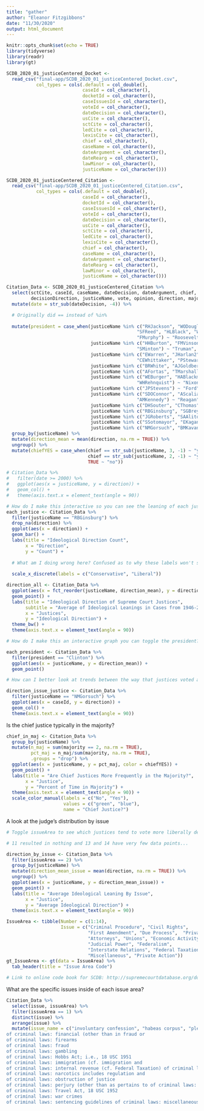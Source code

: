 ```yaml
---
title: "gather"
author: "Eleanor Fitzgibbons"
date: "11/30/2020"
output: html_document
---
```


```r
knitr::opts_chunk$set(echo = TRUE)
library(tidyverse)
library(readr)
library(gt)
```


```r
SCDB_2020_01_justiceCentered_Docket <- 
  read_csv("final-app/SCDB_2020_01_justiceCentered_Docket.csv",
           col_types = cols(.default = col_double(),
                            caseId = col_character(),
                            docketId = col_character(),
                            caseIssuesId = col_character(),
                            voteId = col_character(),
                            dateDecision = col_character(),
                            usCite = col_character(),
                            sctCite = col_character(),
                            ledCite = col_character(),
                            lexisCite = col_character(),
                            chief = col_character(),
                            caseName = col_character(),
                            dateArgument = col_character(),
                            dateRearg = col_character(),
                            lawMinor = col_character(),
                            justiceName = col_character()))
```

```r
SCDB_2020_01_justiceCentered_Citation <- 
  read_csv("final-app/SCDB_2020_01_justiceCentered_Citation.csv",
           col_types = cols(.default = col_double(),
                            caseId = col_character(),
                            docketId = col_character(),
                            caseIssuesId = col_character(),
                            voteId = col_character(),
                            dateDecision = col_character(),
                            usCite = col_character(),
                            sctCite = col_character(),
                            ledCite = col_character(),
                            lexisCite = col_character(),
                            chief = col_character(),
                            caseName = col_character(),
                            dateArgument = col_character(),
                            dateRearg = col_character(),
                            lawMinor = col_character(),
                            justiceName = col_character()))

Citation_Data <- SCDB_2020_01_justiceCentered_Citation %>% 
  select(sctCite, caseId, caseName, dateDecision, dateArgument, chief, issue, issueArea,
         decisionDirection, justiceName, vote, opinion, direction, majority) %>% 
  mutate(date = str_sub(dateDecision, -4)) %>% 

  # Originally did == instead of %in%  
  
  mutate(president = case_when(justiceName %in% c("RHJackson", "WODouglas", "FFrankfurter",
                                                "SFReed", "HLBlack", "WBRutledge",
                                                "FMurphy") ~ "Roosevelt",
                               justiceName %in% c("HHBurton", "FMVinson", "TCClark",
                                                "SMinton") ~ "Truman",
                               justiceName %in% c("EWarren", "JHarlan2", "WJBrennan",
                                                "CEWhittaker", "PStewart") ~ "Eisenhower",
                               justiceName %in% c("BRWhite", "AJGoldberg") ~ "Kennedy",
                               justiceName %in% c("AFortas", "TMarshall") ~ "Johnson",
                               justiceName %in% c("WEBurger", "HABlackmun", "LFPowell", 
                                                "WHRehnquist") ~ "Nixon",
                               justiceName %in% c("JPStevens") ~ "Ford",
                               justiceName %in% c("SDOConnor", "AScalia", 
                                                "AMKennedy") ~ "Reagan",
                               justiceName %in% c("DHSouter", "CThomas") ~ "HW Bush",
                               justiceName %in% c("RBGinsburg", "SGBreyer") ~ "Clinton",
                               justiceName %in% c("JGRoberts", "SAAlito") ~ "Bush",
                               justiceName %in% c("SSotomayor", "EKagan") ~ "Obama",
                               justiceName %in% c("NMGorsuch", "BMKavanaugh") ~ "Trump")) %>%
  group_by(justiceName) %>% 
  mutate(direction_mean = mean(direction, na.rm = TRUE)) %>% 
  ungroup() %>% 
  mutate(chiefYES = case_when(chief == str_sub(justiceName, 3, -1) ~ "yes",
                              chief == str_sub(justiceName, 2, -1) ~ "yes",
                              TRUE ~ "no"))

# Citation_Data %>% 
#   filter(date >= 2000) %>% 
#   ggplot(aes(x = justiceName, y = direction)) +
#   geom_col() +
#   theme(axis.text.x = element_text(angle = 90))
```

```r

# How do I make this interactive so you can see the leaning of each justice depending on who you pick?
each_justice <- Citation_Data %>% 
  filter(justiceName == "RBGinsburg") %>% 
  drop_na(direction) %>% 
  ggplot(aes(x = direction)) +
  geom_bar() +
  labs(title = "Ideological Direction Count",
       x = "Direction",
       y = "Count") +
  
  # What am I doing wrong here? Confused as to why these labels won't show up
  
  scale_x_discrete(labels = c("Conservative", "Liberal"))
```

```r
direction_all <- Citation_Data %>% 
  ggplot(aes(x = fct_reorder(justiceName, direction_mean), y = direction_mean)) +
  geom_point() +
  labs(title = "Ideological Direction of Supreme Court Justices",
       subtitle = "Average of Ideological Leanings in Cases from 1946-2020",
       x = "Justices",
       y = "Ideological Direction") +
  theme_bw() +
  theme(axis.text.x = element_text(angle = 90))
```

```r

# How do I make this an interactive graph you can toggle the president?

each_president <- Citation_Data %>% 
  filter(president == "Clinton") %>% 
  ggplot(aes(x = justiceName, y = direction_mean)) +
  geom_point()
```

```r

# How can I better look at trends between the way that justices voted and the issue type?

direction_issue_justice <- Citation_Data %>% 
  filter(justiceName == "NMGorsuch") %>% 
  ggplot(aes(x = caseId, y = direction)) +
  geom_col() +
  theme(axis.text.x = element_text(angle = 90))
```

Is the chief justice typically in the majority?
```r
chief_in_maj <- Citation_Data %>%
  group_by(justiceName) %>% 
  mutate(n_maj = sum(majority == 2, na.rm = TRUE),
         pct_maj = n_maj/sum(majority, na.rm = TRUE),
         .groups = "drop") %>% 
  ggplot(aes(x = justiceName, y = pct_maj, color = chiefYES)) +
  geom_point() +
  labs(title = "Are Chief Justices More Frequently in the Majority?",
       x = "Justice",
       y = "Percent of Time in Majority") +
  theme(axis.text.x = element_text(angle = 90)) +
  scale_color_manual(labels = c("No", "Yes"),
                     values = c("green", "blue"),
                     name = "Chief Justice?")
```

A look at the judge's distribution by issue
```r

# Toggle issueArea to see which justices tend to vote more liberally depending on the context

# 11 resulted in nothing and 13 and 14 have very few data points...

direction_by_issue <- Citation_Data %>% 
  filter(issueArea == 2) %>% 
  group_by(justiceName) %>% 
  mutate(direction_mean_issue = mean(direction, na.rm = TRUE)) %>% 
  ungroup() %>% 
  ggplot(aes(x = justiceName, y = direction_mean_issue)) +
  geom_point() +
  labs(title = "Average Ideological Leaning By Issue",
       x = "Justice",
       y = "Average Ideological Direction") +
  theme(axis.text.x = element_text(angle = 90))
```

```r
IssueArea <- tibble(Number = c(1:14),
                    Issue = c("Criminal Procedure", "Civil Rights", 
                              "First Amendment", "Due Process",  "Privacy", 
                              "Attorneys", "Unions", "Economic Activity", 
                              "Judicial Power", "Federalism", 
                              "Interstate Relations", "Federal Taxation", 
                              "Miscellaneous", "Private Action"))
gt_IssueArea <- gt(data = IssueArea) %>% 
  tab_header(title = "Issue Area Code")

# Link to online code book for SCDB: http://supremecourtdatabase.org/documentation.php
```


What are the specific issues inside of each issue area?
```r
Citation_Data %>% 
  select(issue, issueArea) %>% 
  filter(issueArea == 1) %>% 
  distinct(issue) %>% 
  arrange(issue) %>% 
  mutate(issue_name = c("involuntary confession", "habeas corpus", "plea bargaining: the constitutionality of and/or the circumstances of its exercise", "retroactivity (of newly announced or newly enacted constitutional or statutory rights)", "search and seizure (other than as pertains to vehicles or Crime Control Act)", "search and seizure, vehicles", "search and seizure, Crime Control Act", "contempt of court or congress", "self-incrimination (other than as pertains to Miranda or immunity from prosecution)", "Miranda warnings", "self-incrimination, immunity from prosecution", "right to counsel (cf. indigents appointment of counsel or inadequate representation)", "cruel and unusual punishment, death penalty (cf. extra legal jury influence, death penalty)", "cruel and unusual punishment, non-death penalty (cf. liability, civil rights acts)", "line-up", "discovery and inspection (in the context of criminal litigation only, otherwise Freedom of Information Act and related federal or state statutes or regulations)", "double jeopardy", "ex post facto (state)", "extra-legal jury influences: miscellaneous", "extra-legal jury influences: prejudicial statements or evidence", "extra-legal jury influences: contact with jurors outside courtroom", "extra-legal jury influences: jury instructions (not necessarily in criminal cases)", "extra-legal jury influences: voir dire (not necessarily a criminal case)", "extra-legal jury influences: prison garb or appearance", "extra-legal jury influences: jurors and death penalty (cf. cruel and unusual punishment)", "extra-legal jury influences: pretrial publicity", "confrontation (right to confront accuser, call and cross-examine witnesses)", "subconstitutional fair procedure: confession of error", "subconstitutional fair procedure: conspiracy (cf. Federal Rules of Criminal Procedure: conspiracy)", "subconstitutional fair procedure: entrapment", "subconstitutional fair procedure: exhaustion of remedies", "subconstitutional fair procedure: fugitive from justice", "subconstitutional fair procedure: presentation, admissibility, or sufficiency of evidence (not necessarily a criminal case)", "subconstitutional fair procedure: stay of execution", "subconstitutional fair procedure: timeliness", "subconstitutional fair procedure: miscellaneous", "Federal Rules of Criminal Procedure", "statutory construction of criminal laws: assault", "statutory construction of criminal laws: bank robbery", "statutory construction of criminal laws: conspiracy (cf. subconstitutional fair procedure: conspiracy)", "statutory construction of criminal laws: escape from custody", "statutory construction of criminal laws: false statements (cf. statutory construction of criminal laws: perjury)", "statutory construction internal revenue)", "statutory construction", "statutory construction", "statutory construction", "statutory construction", "statutory construction naturalization)", "statutory construction", "statutory construction", "statutory construction prohibition of alcohol", "statutory construction", "statutory construction statutory construction","statutory construction", "statutory construction", "statutory construction", "statutory construction
of criminal laws: financial (other than in fraud or
of criminal laws: firearms
of criminal laws: fraud
of criminal laws: gambling
of criminal laws: Hobbs Act; i.e., 18 USC 1951
of criminal laws: immigration (cf. immigration and
of criminal laws: internal revenue (cf. Federal Taxation) of criminal laws: Mann Act and related statutes
of criminal laws: narcotics includes regulation and
of criminal laws: obstruction of justice
of criminal laws: perjury (other than as pertains to of criminal laws: false statements)
of criminal laws: Travel Act, 18 USC 1952
of criminal laws: war crimes
of criminal laws: sentencing guidelines of criminal laws: miscellaneous", "jury trial (right to, as distinct from extra-legal jury influences)", "speedy trial", "miscellaneous criminal procedure (cf. due process, prisoners' rights, comity:criminal procedure)"))
```







